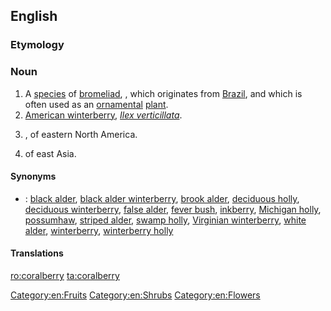 ==English==
{{wikipedia}}
{{wikispecies|Symphoricarpos orbiculatus}}

===Etymology===
{{compound|coral|berry}}

===Noun===
{{en-noun|~|coralberries}}

# A [[species]] of [[bromeliad]], {{taxlink|Aechme fulgens|species}}, which originates from [[Brazil]], and which is often used as an [[ornamental]] [[plant]].
# [[American winterberry]], ''[[Ilex verticillata]]''.
# {{taxlink|Symphoricarpos orbiculatus|species}}, of eastern North America.
# {{taxlink|Ardisia crenata|species}} of east Asia.

====Synonyms====
* {{sense|American winterberry}}: <!--from the Wikipedia article:-->[[black alder]], [[black alder winterberry]], [[brook alder]], [[deciduous holly]], [[deciduous winterberry]], [[false alder]], [[fever bush]], [[inkberry]], [[Michigan holly]], [[possumhaw]], [[striped alder]], [[swamp holly]], [[Virginian winterberry]], [[white alder]], [[winterberry]], [[winterberry holly]]

====Translations====
{{trans-top|''Aechmea fulgens''}}
{{trans-mid}}
{{trans-bottom}}
{{trans-see|American winterberry}}

[[Category:en:Fruits]]
[[Category:en:Shrubs]]
[[Category:en:Flowers]]

[[ro:coralberry]]
[[ta:coralberry]]